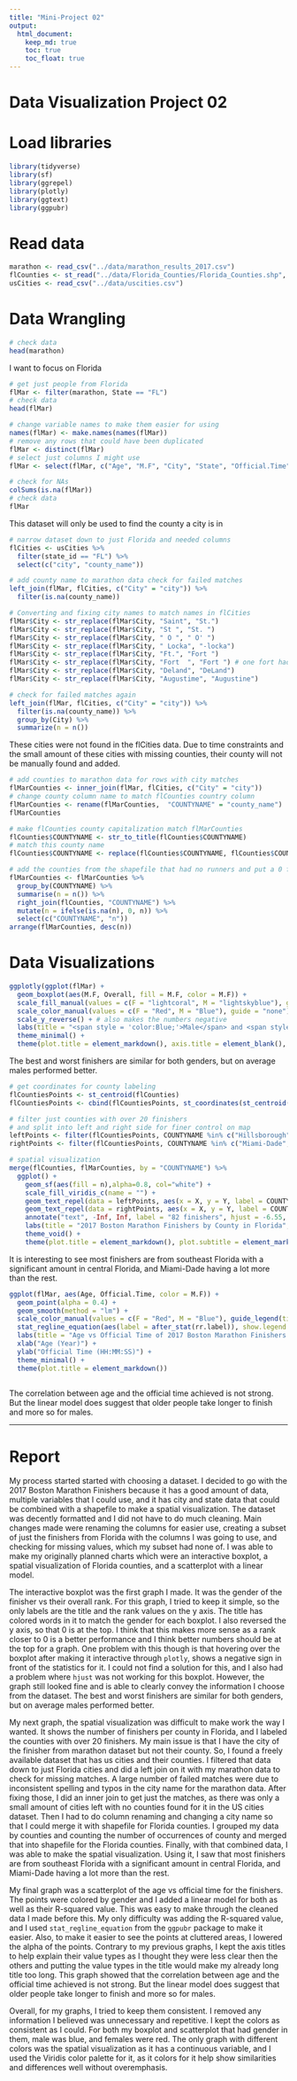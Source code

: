 ```yaml
---
title: "Mini-Project 02"
output: 
  html_document:
    keep_md: true
    toc: true
    toc_float: true
---
```


# Data Visualization Project 02

# Load libraries

```r
library(tidyverse)
library(sf)
library(ggrepel)
library(plotly)
library(ggtext)
library(ggpubr)
```

# Read data

```r
marathon <- read_csv("../data/marathon_results_2017.csv")
flCounties <- st_read("../data/Florida_Counties/Florida_Counties.shp", quiet = T)
usCities <- read_csv("../data/uscities.csv") 
```

# Data Wrangling

```r
# check data
head(marathon)
```

I want to focus on Florida

```r
# get just people from Florida
flMar <- filter(marathon, State == "FL") 
# check data
head(flMar)

```

```r
# change variable names to make them easier for using
names(flMar) <- make.names(names(flMar))
# remove any rows that could have been duplicated
flMar <- distinct(flMar)
# select just columns I might use
flMar <- select(flMar, c("Age", "M.F", "City", "State", "Official.Time", "Overall", "Gender"))
```

```r
# check for NAs
colSums(is.na(flMar))
# check data
flMar
```

This dataset will only be used to find the county a city is in

```r
# narrow dataset down to just Florida and needed columns
flCities <- usCities %>% 
  filter(state_id == "FL") %>% 
  select(c("city", "county_name"))
```

```r
# add county name to marathon data check for failed matches
left_join(flMar, flCities, c("City" = "city")) %>% 
  filter(is.na(county_name)) 
```

```r
# Converting and fixing city names to match names in flCities
flMar$City <- str_replace(flMar$City, "Saint", "St.")
flMar$City <- str_replace(flMar$City, "St ", "St. ")
flMar$City <- str_replace(flMar$City, " O ", " O' ")
flMar$City <- str_replace(flMar$City, " Locka", "-locka")
flMar$City <- str_replace(flMar$City, "Ft.", "Fort ")
flMar$City <- str_replace(flMar$City, "Fort  ", "Fort ") # one fort had a extra space
flMar$City <- str_replace(flMar$City, "Deland", "DeLand")
flMar$City <- str_replace(flMar$City, "Augustime", "Augustine")
```

```r
# check for failed matches again
left_join(flMar, flCities, c("City" = "city")) %>% 
  filter(is.na(county_name)) %>% 
  group_by(City) %>% 
  summarize(n = n())
```

These cities were not found in the flCities data. Due to time constraints and the small amount of these cities with missing counties, their county will not be manually found and added.

```r
# add counties to marathon data for rows with city matches
flMarCounties <- inner_join(flMar, flCities, c("City" = "city"))
# change county column name to match flCounties country column
flMarCounties <- rename(flMarCounties,  "COUNTYNAME" = "county_name")
flMarCounties
```

```r
# make flCounties county capitalization match flMarCounties
flCounties$COUNTYNAME <- str_to_title(flCounties$COUNTYNAME)
# match this county name
flCounties$COUNTYNAME <- replace(flCounties$COUNTYNAME, flCounties$COUNTYNAME == "Dade", "Miami-Dade")
```

```r
# add the counties from the shapefile that had no runners and put a 0 for their number of runners.
flMarCounties <- flMarCounties %>% 
  group_by(COUNTYNAME) %>% 
  summarise(n = n()) %>% 
  right_join(flCounties, "COUNTYNAME") %>% 
  mutate(n = ifelse(is.na(n), 0, n)) %>% 
  select(c("COUNTYNAME", "n"))
arrange(flMarCounties, desc(n))
```

# Data Visualizations

```r
ggplotly(ggplot(flMar) +
  geom_boxplot(aes(M.F, Overall, fill = M.F, color = M.F)) + 
  scale_fill_manual(values = c(F = "lightcoral", M = "lightskyblue"), guide = "none") + 
  scale_color_manual(values = c(F = "Red", M = "Blue"), guide = "none") +
  scale_y_reverse() + # also makes the numbers negative
  labs(title = "<span style = 'color:Blue;'>Male</span> and <span style='color:Red;'>Female</span> Overall Rank for 2017 Boston Marathon Finishers from Florida") +
  theme_minimal() +
  theme(plot.title = element_markdown(), axis.title = element_blank(), axis.text.x = element_blank(), legend.position = "none"))
```

The best and worst finishers are similar for both genders, but on average males performed better.


```r
# get coordinates for county labeling
flCountiesPoints <- st_centroid(flCounties)
flCountiesPoints <- cbind(flCountiesPoints, st_coordinates(st_centroid(flCountiesPoints$geometry)))

# filter just counties with over 20 finishers
# and split into left and right side for finer control on map
leftPoints <- filter(flCountiesPoints, COUNTYNAME %in% c("Hillsborough", "Pinellas", "Pasco"))
rightPoints <- filter(flCountiesPoints, COUNTYNAME %in% c("Miami-Dade","Palm Beach", "Orange", "Broward", "Duval"))

# spatial visualization
merge(flCounties, flMarCounties, by = "COUNTYNAME") %>% 
  ggplot() +
    geom_sf(aes(fill = n),alpha=0.8, col="white") +
    scale_fill_viridis_c(name = "") +
    geom_text_repel(data = leftPoints, aes(x = X, y = Y, label = COUNTYNAME), nudge_x = -1.5, min.segment.length = 0) + 
    geom_text_repel(data = rightPoints, aes(x = X, y = Y, label = COUNTYNAME), nudge_x = 1.5, min.segment.length = 0) + 
    annotate("text", -Inf, Inf, label = "82 finishers", hjust = -6.55, vjust = 36.5, size = 3) +
    labs(title = "2017 Boston Marathon Finishers by County in Florida", subtitle = "Counties with at least 20 finishers are labeled") +
    theme_void() +
    theme(plot.title = element_markdown(), plot.subtitle = element_markdown(), legend.position = "left")
```

It is interesting to see most finishers are from southeast Florida with a significant amount in central Florida, and Miami-Dade having a lot more than the rest.


```r
ggplot(flMar, aes(Age, Official.Time, color = M.F)) +
  geom_point(alpha = 0.4) +
  geom_smooth(method = "lm") +
  scale_color_manual(values = c(F = "Red", M = "Blue"), guide_legend(title = "Gender")) +
  stat_regline_equation(aes(label = after_stat(rr.label)), show.legend = F) +
  labs(title = "Age vs Official Time of 2017 Boston Marathon Finishers from Florida") +
  xlab("Age (Year)") +
  ylab("Official Time (HH:MM:SS)") +
  theme_minimal() +
  theme(plot.title = element_markdown())
  
```

The correlation between age and the official time achieved is not strong. But the linear model does suggest that older people take longer to finish and more so for males.

---

# Report

My process started started with choosing a dataset. I decided to go with the 2017 Boston Marathon Finishers because it has a good amount of data, multiple variables that I could use, and it has city and state data that could be combined with a shapefile to make a spatial visualization. The dataset was decently formatted and I did not have to do much cleaning. Main changes made were renaming the columns for easier use, creating a subset of just the finishers from Florida with the columns I was going to use, and checking for missing values, which my subset had none of. I was able to make my originally planned charts which were an interactive boxplot, a spatial visualization of Florida counties, and a scatterplot with a linear model.

The interactive boxplot was the first graph I made. It was the gender of the finisher vs their overall rank. For this graph, I tried to keep it simple, so the only labels are the title and the rank values on the y axis. The title has colored words in it to match the gender for each boxplot. I also reversed the y axis, so that 0 is at the top. I think that this makes more sense as a rank closer to 0 is a better performance and I think better numbers should be at the top for a graph. One problem with this though is that hovering over the boxplot after making it interactive through `plotly`, shows a negative sign in front of the statistics for it. I could not find a solution for this, and I also had a problem where `hjust` was not working for this boxplot. However, the graph still looked fine and is able to clearly convey the information I choose from the dataset. The best and worst finishers are similar for both genders, but on average males performed better.

My next graph, the spatial visualization was difficult to make work the way I wanted. It shows the number of finishers per county in Florida, and I labeled the counties with over 20 finishers. My main issue is that I have the city of the finisher from marathon dataset but not their county. So, I found a freely available dataset that has us cities and their counties. I filtered that data down to just Florida cities and did a left join on it with my marathon data to check for missing matches. A large number of failed matches were due to inconsistent spelling and typos in the city name for the marathon data. After fixing those, I did an inner join to get just the matches, as there was only a small amount of cities left with no counties found for it in the US cities dataset. Then I had to do column renaming and changing a city name so that I could merge it with shapefile for Florida counties. I grouped my data by counties and counting the number of occurrences of county and merged that into shapefile for the Florida counties. Finally, with that combined data, I was able to make the spatial visualization. Using it, I saw that most finishers are from southeast Florida with a significant amount in central Florida, and Miami-Dade having a lot more than the rest.
	
My final graph was a scatterplot of the age vs official time for the finishers. The points were colored by gender and I added a linear model for both as well as their R-squared value. This was easy to make through the cleaned data I made before this. My only difficulty was adding the R-squared value, and I used `stat_regline_equation` from the `ggpubr` package to make it easier. Also, to make it easier to see the points at cluttered areas, I lowered the alpha of the points. Contrary to my previous graphs, I kept the axis titles to help explain their value types as I thought they were less clear then the others and putting the value types in the title would make my already long title too long. This graph showed that the correlation between age and the official time achieved is not strong. But the linear model does suggest that older people take longer to finish and more so for males.

Overall, for my graphs, I tried to keep them consistent. I removed any information I believed was unnecessary and repetitive. I kept the colors as consistent as I could. For both my boxplot and scatterplot that had gender in them, male was blue, and females were red. The only graph with different colors was the spatial visualization as it has a continuous variable, and I used the Viridis color palette for it, as it colors for it help show similarities and differences well without overemphasis.
